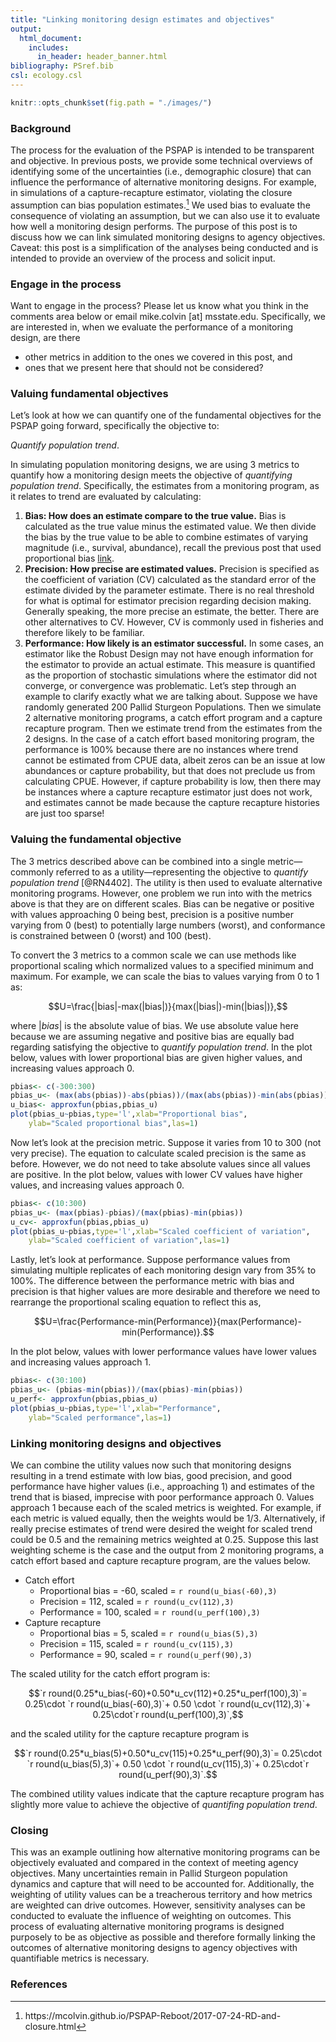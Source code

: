 ```yaml
---
title: "Linking monitoring design estimates and objectives"
output: 
  html_document:
    includes:
      in_header: header_banner.html 
bibliography: PSref.bib
csl: ecology.csl  
---
```

<!---
rmarkdown::render_site("2017-08-16-valuing-objectives.Rmd")# build website
--->

```r
knitr::opts_chunk$set(fig.path = "./images/")
```

### Background

The process for the evaluation of the PSPAP is intended to be 
transparent and objective. In previous posts, we provide some technical 
overviews of identifying some of the uncertainties (i.e., demographic 
closure) that can influence the performance of alternative monitoring 
designs. For example, in simulations of a capture-recapture estimator, 
violating the closure assumption can bias population estimates.^[https://mcolvin.github.io/PSPAP-Reboot/2017-07-24-RD-and-closure.html] We 
used bias to evaluate the consequence of violating an assumption, but we 
can also use it to evaluate how well a monitoring design performs. The 
purpose of this post is to discuss how we can link simulated monitoring 
designs to agency objectives. Caveat: this post is a simplification of 
the analyses being conducted and is intended to provide an overview of 
the process and solicit input. 



### Engage in the process
 Want to engage in the process? Please let us know what you think in the 
comments area below or email mike.colvin [at] msstate.edu. 
Specifically, we are interested in, when we evaluate the performance of a 
monitoring design, are there 


* other metrics in addition to the ones we covered in this post, and  
* ones that we present here that should not be considered?


### Valuing fundamental objectives

Let's look at how we can quantify one of the fundamental objectives
for the PSPAP going forward, specifically the objective to:

_Quantify population trend_.

In simulating population monitoring designs, we are using 3
metrics to quantify how a monitoring design meets the objective of _quantifying
population trend_. Specifically, the 
estimates from a monitoring program, as it relates to trend are evaluated 
by calculating:  

1. **Bias: How does an estimate compare to the true value.** Bias is 
calculated as the true value minus the estimated value. We then divide 
the bias by the true value to be able to combine estimates of varying 
magnitude (i.e., survival, abundance), recall the previous post that 
used proportional bias [link](2017-07-24-RD-and-closure.html). 
2. **Precision: How precise are estimated values.** Precision is 
specified as the coefficient of variation (CV) calculated as the 
standard error of the estimate divided by the parameter estimate. There 
is no real threshold for what is optimal for estimator precision 
regarding decision making. Generally speaking, the more precise an 
estimate, the better. There are other alternatives to CV. However, CV is 
commonly used in fisheries and therefore likely to be familiar. 
3. **Performance: How likely is an estimator successful.** In some 
cases, an estimator like the Robust Design may not have enough 
information for the estimator to provide an actual estimate. This 
measure is quantified as the proportion of stochastic simulations where 
the estimator did not converge, or convergence was problematic. Let's 
step through an example to clarify exactly what we are talking about. 
Suppose we have randomly generated 200 Pallid Sturgeon Populations. Then 
we simulate 2 alternative monitoring programs, a catch effort program 
and a capture recapture program. Then we estimate trend from the 
estimates from the 2 designs. In the case of a catch effort based 
monitoring program, the performance is 100% because there are no 
instances where trend cannot be estimated from CPUE data, albeit zeros 
can be an issue at low abundances or capture probability, but that does 
not preclude us from calculating CPUE. However, if capture probability 
is low, then there may be instances where a capture recapture estimator 
just does not work, and estimates cannot be made because the capture 
recapture histories are just too sparse! 


### Valuing the fundamental objective

The 3 metrics described above can be combined into a single 
metric---commonly referred to as a utility---representing the objective 
to _quantify population trend_ [@RN4402]. The utility is then used to 
evaluate alternative monitoring programs. However, one problem we run 
into with the metrics above is that they are on different scales. Bias 
can be negative or positive with values approaching 0 being best, 
precision is a positive number varying from 0 (best) to potentially 
large numbers (worst), and conformance is constrained between 0 (worst) 
and 100 (best). 


To convert the 3 metrics to a common scale we can use methods like proportional scaling
which normalized values to a specified minimum and maximum. For example, we can scale
the bias to values varying from 0 to 1 as:

$$U=\frac{|bias|-max(|bias|)}{max(|bias|)-min(|bias|)},$$

where $|bias|$ is the absolute value of bias. We use absolute value here 
because we are assuming negative and positive bias are equally bad 
regarding satisfying the objective to _quantify population trend_. In 
the plot below, values with lower proportional bias are given higher 
values, and increasing values approach 0. 



```r
pbias<- c(-300:300)
pbias_u<- (max(abs(pbias))-abs(pbias))/(max(abs(pbias))-min(abs(pbias)))
u_bias<- approxfun(pbias,pbias_u)
plot(pbias_u~pbias,type='l',xlab="Proportional bias",
    ylab="Scaled proportional bias",las=1)
```

 

Now let's look at the precision metric. Suppose it varies from 10 to 300 
(not very precise). The equation to calculate scaled precision is the 
same as before. However, we do not need to take absolute values since 
all values are positive. In the plot below, values with lower CV values 
have higher values, and increasing values approach 0. 



```r
pbias<- c(10:300)
pbias_u<- (max(pbias)-pbias)/(max(pbias)-min(pbias))
u_cv<- approxfun(pbias,pbias_u)
plot(pbias_u~pbias,type='l',xlab="Scaled coefficient of variation",
    ylab="Scaled coefficient of variation",las=1)
```


Lastly, let's look at performance. Suppose performance values from simulating
multiple replicates of each monitoring design vary from 35% to 100%. The difference
between the performance metric with bias and precision is that higher values are more
desirable and therefore we need to rearrange the proportional scaling equation to reflect
this as, 

$$U=\frac{Performance-min(Performance)}{max(Performance)-min(Performance)}.$$

In the plot below, values with lower performance values have lower 
values and increasing values approach 1. 


```r
pbias<- c(30:100)
pbias_u<- (pbias-min(pbias))/(max(pbias)-min(pbias))
u_perf<- approxfun(pbias,pbias_u)
plot(pbias_u~pbias,type='l',xlab="Performance",
    ylab="Scaled performance",las=1)
```

### Linking monitoring designs and objectives

We can combine the utility values now such that monitoring designs 
resulting in a trend estimate with low bias, good precision, and good 
performance have higher values (i.e., approaching 1) and estimates of 
the trend that is biased, imprecise with poor performance approach 0. 
Values approach 1 because each of the scaled metrics is weighted. For 
example, if each metric is valued equally, then the weights would be 
1/3. Alternatively, if really precise estimates of trend were desired 
the weight for scaled trend could be 0.5 and the remaining metrics 
weighted at 0.25. Suppose this last weighting scheme is the case and the 
output from 2 monitoring programs, a catch effort based and capture 
recapture program, are the values below. 


* Catch effort
    * Proportional bias = -60, scaled = `r round(u_bias(-60),3)`
    * Precision = 112, scaled = `r round(u_cv(112),3)`
    * Performance = 100, scaled = `r round(u_perf(100),3)`
* Capture recapture
    * Proportional bias = 5, scaled = `r round(u_bias(5),3)`
    * Precision = 115, scaled = `r round(u_cv(115),3)`
    * Performance = 90, scaled = `r round(u_perf(90),3)`

The scaled utility for the catch effort program is:


$$`r round(0.25*u_bias(-60)+0.50*u_cv(112)+0.25*u_perf(100),3)`= 
0.25\cdot `r round(u_bias(-60),3)`+
0.50 \cdot `r round(u_cv(112),3)`+
0.25\cdot`r round(u_perf(100),3)`,$$

and the scaled utility for the capture recapture program is 

$$`r round(0.25*u_bias(5)+0.50*u_cv(115)+0.25*u_perf(90),3)`= 
0.25\cdot `r round(u_bias(5),3)`+
0.50 \cdot `r round(u_cv(115),3)`+
0.25\cdot`r round(u_perf(90),3)`.$$

The combined utility values indicate that the capture recapture program has slightly more
value to achieve the objective of _quantifing population trend_. 



### Closing

This was an example outlining how alternative monitoring programs can be 
objectively evaluated and compared in the context of meeting agency 
objectives. Many uncertainties remain in Pallid Sturgeon population 
dynamics and capture that will need to be accounted for. Additionally, 
the weighting of utility values can be a treacherous territory and how 
metrics are weighted can drive outcomes. However, sensitivity analyses 
can be conducted to evaluate the influence of weighting on outcomes. 
This process of evaluating alternative monitoring programs is designed 
purposely to be as objective as possible and therefore formally linking 
the outcomes of alternative monitoring designs to agency objectives with 
quantifiable metrics is necessary. 


### References


